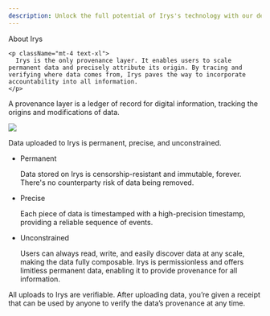 ```yaml
---
description: Unlock the full potential of Irys's technology with our developer resources.
---
```



<div className="flex flex-col mt-5">
	<div className="flex items-end">
    	<div className=""><Heading level={1}>About Irys</Heading></div>
    </div>

    <p className="mt-4 text-xl">
      Irys is the only provenance layer. It enables users to scale permanent data and precisely attribute its origin. By tracing and verifying where data comes from, Irys paves the way to incorporate accountability into all information.
    </p>

</div>

A
provenance layer is a ledger of record for digital information, tracking the origins and modifications of data.

<img className="border border-[#FEF4EE] rounded mt-5 md:w-4/6 w-full" src="/img/overview/irys-architecture.png" />

Data uploaded to Irys is permanent, precise, and unconstrained.

-   <p className="font-bold">Permanent</p>
    Data stored on Irys is censorship-resistant and immutable, forever. There's no counterparty risk of data being removed.

-   <p className="font-bold">Precise</p>
    Each piece of data is timestamped with a high-precision timestamp, providing a reliable sequence of events.

-   <p className="font-bold">Unconstrained</p>
    Users can always read, write, and easily discover data at any scale, making the data fully composable. Irys is permissionless
    and offers limitless permanent data, enabling it to provide provenance for all information.

All uploads to Irys are verifiable. After uploading data, you’re given a receipt that can be used by anyone to verify the data’s provenance at any time.
